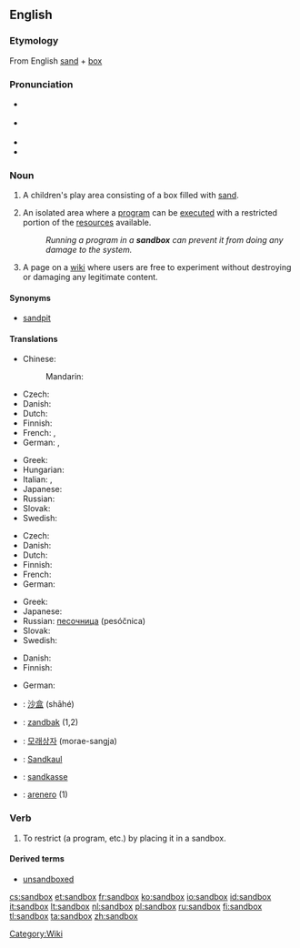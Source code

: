 {{selfref|For the Wiktionary test page, see [[Wiktionary:Sandbox]].}}
{{also|sand box|Sandbox}}
==English==

===Etymology===
From English [[sand]] + [[box]]

===Pronunciation===
* {{a|GenAm}} {{IPA|/ˈsændbɑks/}}
* {{a|RP}} {{IPA|/ˈsændbɒks/}}
* {{audio|En-us-sandbox.ogg|Audio (US)}}
* {{hyphenation|sand|box}}

===Noun===
{{en-noun|sg=[[sand]][[box]]|es}}
{{wikipedia}}

# {{US}} A children's play area consisting of a box filled with [[sand]].
# {{computing}} An isolated area where a [[program]] can be [[execute]]d with a restricted portion of the [[resources]] available.
#: ''Running a program in a '''sandbox''' can prevent it from doing any damage to the system.''
# {{Wiktionary and WMF jargon}} A page on a [[wiki]] where users are free to experiment without destroying or damaging any legitimate content.

====Synonyms====
* {{sense|play enclosure with sand}} [[sandpit]] {{sense|UK}}

====Translations====
{{trans-top|box with sand for children}}
* Chinese:
*: Mandarin: {{t|zh|砂箱|tr=shāxiāng|sc=Hani}}
* Czech: {{t-|cs|pískoviště|n}}
* Danish: {{t|da|sandkasse|c}}
* Dutch: {{t|nl|zandbak|m}}
* Finnish: {{t+|fi|hiekkalaatikko}}
* French: {{t+|fr|bac à sable|m}}, {{t-|fr|carré de sable|m}}
* German: {{t+|de|Sandkasten|m}}, {{t-|de|Sandkiste|f}}
{{trans-mid}}
* Greek: {{t|el|αμμοδόχος|f|tr=ammodóchos|sc=Grek}}
* Hungarian: {{t-|hu|homokozó}}
* Italian: {{t+|it|sabbionaia|f}}, {{t+|it|sabbiera|f}}
* Japanese: {{t|ja|砂場|tr=sunaba}}
* Russian: {{t+|ru|песочница|f|tr=pesóčnica}}
* Slovak: {{t-|sk|pieskovisko}}
* Swedish: {{t+|sv|sandlåda|c}}
{{trans-bottom}}

{{trans-top|wiki sandbox}}
* Czech: {{t-|cs|pískoviště}}
* Danish: {{t|da|sandkasse|c}}
* Dutch: {{t|nl|zandbak|m}}
* Finnish: {{t+|fi|hiekkalaatikko}}
* French: {{t+|fr|bac à sable|m}}
* German: {{t+|de|Spielwiese|f}}
{{trans-mid}}
* Greek: {{t|el|αμμοδοχείο|n|tr=ammodocheío|sc=Grek}}
* Japanese: {{t|ja|サンドボックス|tr=sando bokkusu}}
* Russian: [[песочница]] (pesóčnica) {{f}}
* Slovak: {{t-|sk|pieskovisko}}
* Swedish: {{t+|sv|sandlåda|c}}
{{trans-bottom}}

{{trans-top|isolated program execution area}}
* Danish: {{t|da|sandkasse|c}}
* Finnish: {{t+|fi|hiekkalaatikko}}
{{trans-mid}}
* German: {{t-|de|Sandbox|f}}
{{trans-bottom}}

{{checktrans-top}}
* {{ttbc|zh}}: [[沙盒]] (shāhé)
* {{ttbc|nl}}: [[zandbak]] {{m}} (1,2)
* {{ttbc|ko}}: [[모래상자]] (morae-sangja)
{{trans-mid}}
* {{ttbc|lb}}: [[Sandkaul]]
* {{ttbc|no}}: [[sandkasse]] {{m}}
* {{ttbc|es}}: [[arenero]] {{m}} (1)
{{trans-bottom}}

===Verb===
{{en-verb|sandboxes|sandboxing|sandboxed}}

# {{computing|transitive}} To restrict (a program, etc.) by placing it in a sandbox.

====Derived terms====
* [[unsandboxed]]

[[Category:Wiki]]
[[cs:sandbox]]
[[et:sandbox]]
[[fr:sandbox]]
[[ko:sandbox]]
[[io:sandbox]]
[[id:sandbox]]
[[it:sandbox]]
[[lt:sandbox]]
[[nl:sandbox]]
[[pl:sandbox]]
[[ru:sandbox]]
[[fi:sandbox]]
[[tl:sandbox]]
[[ta:sandbox]]
[[zh:sandbox]]